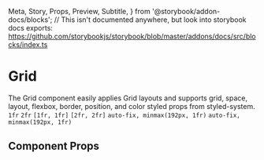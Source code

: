   Meta,
  Story,
  Props,
  Preview,
  Subtitle,
} from '@storybook/addon-docs/blocks';
// This isn't documented anywhere, but look into storybook docs exports: https://github.com/storybookjs/storybook/blob/master/addons/docs/src/blocks/index.ts


<Meta title="Components/Grid" component={Grid} />

# Grid

<Subtitle>
  The Grid component easily applies Grid layouts and supports grid, space, layout,
  flexbox, border, position, and color styled props from styled-system.
</Subtitle>

<Preview withToolbar withSource="open">
  <Story name="Base">
      <Grid
        gridTemplateColumns={'1fr 2fr'}
        gridColumnGap={3}
        sx={{
          padding: 3,
          bg: 'primary',
        }}>
        <Box p={2} bg={'background'}><code>1fr</code></Box>
        <Box p={2} bg={'background'}><code>2fr</code></Box>
      </Grid>
  </Story>
</Preview>

<Preview withToolbar withSource="open">
  <Story name="With responsive columns">
      <Grid
        gridTemplateColumns={['1fr 2fr', '1fr 1fr']}
        gridColumnGap={3}
        sx={{
          padding: 3,
          bg: 'primary',
        }}>
        <Box p={2} bg={'background'}><code>[1fr, 1fr]</code></Box>
        <Box p={2} bg={'background'}><code>[2fr, 2fr]</code></Box>
      </Grid>
  </Story>
</Preview>

<Preview withToolbar withSource="open">
  <Story name="With CSS grid functions">
      <Grid
        gridTemplateColumns={['repeat(auto-fit, minmax(192px, 1fr))']}
        gridColumnGap={3}
        sx={{
          padding: 3,
          bg: 'primary',
        }}>
        <Box p={2} bg={'background'}><code>auto-fix, minmax(192px, 1fr)</code></Box>
        <Box p={2} bg={'background'}><code>auto-fix, minmax(192px, 1fr)</code></Box>
      </Grid>
  </Story>
</Preview>

## Component Props

<Props of={Grid} />
